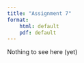 ```yaml
---
title: "Assignment 7"
format: 
    html: default
    pdf: default
---
```


Nothing to see here (yet)